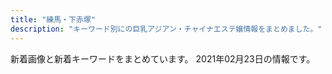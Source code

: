 ```yaml
---
title: "練馬・下赤塚"
description: "キーワード別にの巨乳アジアン・チャイナエステ嬢情報をまとめました。"
---
```


新着画像と新着キーワードをまとめています。
2021年02月23日の情報です。

<DmmAffiliateIns />
<KeywordTable
  shops={
    [
    {
        "keywords": {},
        "url": "https://kachofugetsu.ests.jp/",
        "station": "\u6210\u5897\u99c5",
        "img_links": [],
        "name": "\u82b1\u9ce5\u98a8\u6708"
    },
    {
        "keywords": {
            "D": 3,
            "84": 1,
            "G": 1,
            "87": 1,
            "93": 1,
            "88": 1,
            "86": 1,
            "80": 1,
            "83": 2,
            "F": 3,
            "95": 1,
            "91": 2,
            "C": 4
        },
        "station": "\u5927\u6cc9\u5b66\u5712\u99c5",
        "name": "\u30e9\u30b1\u30b7\u30b9\u5927\u6cc9\u5b66\u5712",
        "img_links": [
            "http://lachesis.este88.com/gals/tumugi3.jpg",
            "https://lachesis.este88.com/gals/aoi1.jpg",
            "http://momipara.jp/img/link/momi234.jpg",
            "https://lachesis.este88.com/images/bg_header3.jpg",
            "http://lachesis.este88.com/gals/mao2.jpg",
            "https://lachesis.este88.com/gals/miho1.jpg",
            "http://lachesis.este88.com/gals/narumi4.jpg",
            "http://lachesis.este88.com/gals/rinnka2.jpg",
            "http://lachesis.este88.com/gals/narumi2.jpg",
            "http://lachesis.este88.com/gals/miku3.jpg",
            "http://lachesis.este88.com/gals/miku1.jpg",
            "https://lachesis.este88.com/images/bg_header.jpg",
            "https://lachesis.este88.com/gals/sayaka1.jpg",
            "https://lachesis.este88.com/gals/miku1.jpg",
            "http://lachesis.este88.com/gals/tumugi1.jpg",
            "http://lachesis.este88.com/gals/sayaka1.jpg",
            "https://lachesis.este88.com/gals/mao1.jpg",
            "http://lachesis.este88.com/gals/rinnka3.jpg",
            "http://lachesis.este88.com/images/line.jpg",
            "http://lachesis.este88.com/gals/rinnka4.jpg",
            "http://lachesis.este88.com/gals/itika2.jpg",
            "http://lachesis.este88.com/gals/aoi1.jpg",
            "http://lachesis.este88.com/gals/itika3.jpg",
            "http://lachesis.este88.com/gals/miho3.jpg",
            "http://lachesis.este88.com/gals/narumi1.jpg",
            "http://lachesis.este88.com/gals/aoi2.jpg",
            "http://lachesis.este88.com/gals/mao1.jpg",
            "https://lachesis.este88.com/gals/maria1.jpg",
            "http://lachesis.este88.com/gals/sayaka2.jpg",
            "http://lachesis.este88.com/gals/rinnka1.jpg",
            "https://lachesis.este88.com/images/line.jpg",
            "http://lachesis.este88.com/gals/miho2.jpg",
            "https://lachesis.este88.com/gals/narumi1.jpg",
            "https://lachesis.este88.com/gals/itika1.jpg",
            "http://lachesis.este88.com/images/bg_header.jpg",
            "http://lachesis.este88.com/gals/miho1.jpg",
            "https://lachesis.este88.com/images/info5.jpg",
            "http://lachesis.este88.com/gals/narumi3.jpg",
            "http://lachesis.este88.com/gals/tumugi2.jpg",
            "http://lachesis.este88.com/gals/minami1.jpg",
            "http://lachesis.este88.com/gals/sayaka3.jpg",
            "https://lachesis.este88.com/gals/rinnka1.jpg",
            "http://lachesis.este88.com/gals/miku2.jpg",
            "https://lachesis.este88.com/gals/tumugi1.jpg",
            "http://lachesis.este88.com/gals/minami2.jpg",
            "http://lachesis.este88.com/gals/aoi3.jpg",
            "https://lachesis.este88.com/images/sysh3bar.png",
            "http://lachesis.este88.com/gals/itika1.jpg",
            "http://lachesis.este88.com/images/sysh3bar.png",
            "https://lachesis.este88.com/gals/minami1.jpg",
            "http://lachesis.este88.com/images/info5.jpg",
            "http://lachesis.este88.com/gals/maria1.jpg",
            "http://lachesis.este88.com/images/bg_header3.jpg"
        ],
        "url": "http://lachesis.este88.com/"
    },
    {
        "station": "\u4e2d\u6751\u6a4b\u99c5",
        "img_links": [
            "http://www.e-rakuraku.info/images/s2.png",
            "http://www.e-rakuraku.info/images/g1.jpg",
            "http://www.e-rakuraku.info/images/newt.png",
            "http://www.e-rakuraku.info/images/tite-gallery.png",
            "http://www.e-rakuraku.info/images/mobile.png",
            "http://www.e-rakuraku.info/images/newfacet.png",
            "http://www.e-rakuraku.info/images/g5.jpg",
            "http://www.e-rakuraku.info/images/sr.png",
            "http://www.e-rakuraku.info/images/nei_03.jpg",
            "http://www.e-rakuraku.info/images/top.jpg",
            "http://www.e-rakuraku.info/images/huiyuan.png",
            "http://www.e-rakuraku.info/images/g0.jpg",
            "http://www.e-rakuraku.info/images/s1.png",
            "http://www.e-rakuraku.info/images/g2.jpg",
            "http://www.e-rakuraku.info/images/tite-staff.png",
            "http://www.e-rakuraku.info/images/tel.png",
            "http://www.e-rakuraku.info/images/g3.jpg",
            "http://www.e-rakuraku.info/images/g4.jpg"
        ],
        "keywords": {
            "C": 13
        },
        "url": "http://www.e-rakuraku.info/",
        "name": "\u697d\u697d"
    },
    {
        "img_links": [
            "http://www.seoul.esjp.info/files/007.jpg",
            "http://www.seoul.esjp.info/img/head.png",
            "http://www.seoul.esjp.info/img/nav-004.png",
            "http://www.seoul.esjp.info/img/recuit.png",
            "http://www.seoul.esjp.info/img/main-top03.png",
            "http://www.seoul.esjp.info/img/nav-003.png",
            "http://www.seoul.esjp.info/files/004.jpg",
            "http://www.seoul.esjp.info/files/010.jpg",
            "http://www.seoul.esjp.info/img/change-002.png",
            "http://www.seoul.esjp.info/img/change-003.png",
            "http://www.seoul.esjp.info/img/nav-002.png",
            "http://www.seoul.esjp.info/img/change-004.png",
            "http://www.seoul.esjp.info/files/005.jpg",
            "http://www.seoul.esjp.info/img/change-001.png",
            "http://www.seoul.esjp.info/img/change-005.png",
            "http://www.seoul.esjp.info/files/012.jpg",
            "http://www.seoul.esjp.info/files/003.jpg",
            "http://www.seoul.esjp.info/files/015.jpg",
            "http://www.seoul.esjp.info/files/006.jpg",
            "http://www.seoul.esjp.info/img/main-top01.png",
            "http://www.seoul.esjp.info/img/foot.png",
            "http://www.seoul.esjp.info/img/nav-006.png",
            "http://www.seoul.esjp.info/img/nav-005.png",
            "http://www.seoul.esjp.info/files/011.jpg",
            "http://www.seoul.esjp.info/files/013.jpg",
            "http://www.seoul.esjp.info/img/change-006.png",
            "http://www.seoul.esjp.info/files/008.jpg",
            "http://www.seoul.esjp.info/img/nav-001.png",
            "http://www.seoul.esjp.info/files/001.jpg"
        ],
        "keywords": {
            "87": 1,
            "D": 4,
            "86": 3
        },
        "name": "\u7652\u3057\u306e\u90e8\u5c4b",
        "station": "\u7df4\u99ac\u99c5\u897f\u53e3",
        "url": "http://www.seoul.esjp.info/"
    },
    {
        "url": "http://himawari.est-u.com/",
        "name": "\u3072\u307e\u308f\u308a",
        "keywords": {
            "C": 7
        },
        "img_links": [
            "http://himawari.est-u.com/images/down.jpg",
            "http://himawari.est-u.com/staff/umi.jpg",
            "http://himawari.est-u.com/staff/izumi.jpg",
            "http://himawari.est-u.com/staff/nami.jpg",
            "http://himawari.est-u.com/staff/yuki.jpg",
            "http://himawari.est-u.com/images/a1.jpg",
            "http://himawari.est-u.com/staff/miyuki.jpg",
            "http://himawari.est-u.com/images/a2.jpg",
            "http://himawari.est-u.com/staff/eri.jpg",
            "http://himawari.est-u.com/staff/asuka.jpg",
            "http://himawari.est-u.com/images/index_04.jpg",
            "http://himawari.est-u.com/images/index_02.jpg",
            "http://himawari.est-u.com/images/index2_08.jpg",
            "http://himawari.est-u.com/staff/sakura.jpg",
            "http://himawari.est-u.com/images/index_08.jpg",
            "http://himawari.est-u.com/images/index_10.jpg",
            "http://himawari.est-u.com/images/therpist.jpg"
        ],
        "station": "\u7df4\u99ac\u99c5\u5357\u53e3"
    },
    {
        "name": "\u5348\u5f8c\u306e\u591c",
        "url": "http://mannmaru.xyz/",
        "keywords": {
            "86": 18,
            "C": 26,
            "G": 1,
            "D": 18,
            "94": 1,
            "E": 1,
            "88": 1
        },
        "station": "\u6210\u5897\u99c5\u5317\u53e3",
        "img_links": [
            "http://mannmaru.xyz/uploads/201020/1-2010200T649248.jpg",
            "http://mannmaru.xyz/uploads/210222/1-21022209531W45.jpg",
            "http://mannmaru.xyz/style/images/top.png",
            "http://mannmaru.xyz/uploads/210201/1-21020110453K96.jpg",
            "http://mannmaru.xyz/uploads/201214/1-201214140544N0.jpg",
            "http://mannmaru.xyz/uploads/210222/1-210222095259219.jpg",
            "http://mannmaru.xyz/style/images/bj3.png",
            "http://mannmaru.xyz/uploads/201112/1-2011120U32Q21.jpg",
            "http://mannmaru.xyz/uploads/200930/1-20093009233O42.jpg",
            "http://mannmaru.xyz/style/images/room3.jpg",
            "http://mannmaru.xyz/uploads/201106/1-201106163411121.jpg",
            "http://mannmaru.xyz/style/images/room2.jpg",
            "http://mannmaru.xyz/uploads/201214/1-201214140532633.jpg",
            "http://mannmaru.xyz/uploads/201020/1-2010200TF4347.jpg",
            "http://mannmaru.xyz/uploads/201112/1-2011120U259211.jpg",
            "http://mannmaru.xyz/uploads/210222/1-2102220954134V.jpg",
            "http://mannmaru.xyz/uploads/210105/1-210105124QM16.jpg",
            "http://mannmaru.xyz/uploads/201028/1-20102Q24R2Y7.jpg",
            "http://mannmaru.xyz/uploads/210222/1-210222095423251.jpg",
            "http://mannmaru.xyz/uploads/210115/1-2101151H414522.jpg",
            "http://mannmaru.xyz/uploads/201006/1-201006104306102.jpg",
            "http://mannmaru.xyz/uploads/210105/1-210105124T2148.jpg",
            "http://mannmaru.xyz/style/images/girl-z2.jpg",
            "http://mannmaru.xyz/uploads/210118/1-21011P91210456.jpg",
            "http://mannmaru.xyz/uploads/210201/1-210201104603c3.jpg",
            "http://mannmaru.xyz/uploads/210118/1-21011P913545J.jpg",
            "http://mannmaru.xyz/uploads/210222/1-210222095309317.jpg",
            "http://mannmaru.xyz/uploads/201026/1-201026095440P8.jpg",
            "http://mannmaru.xyz/uploads/200930/1-200930092346129.jpg",
            "http://mannmaru.xyz/uploads/200930/1-200930092325118.jpg",
            "http://mannmaru.xyz/uploads/210201/1-21020110402L62.jpg",
            "http://mannmaru.xyz/uploads/200912/1-200912152551K9.jpg",
            "http://mannmaru.xyz/style/images/mobile.jpg",
            "http://mannmaru.xyz/uploads/201112/1-2011120U33N31.jpg",
            "http://mannmaru.xyz/style/images/end.jpg",
            "http://mannmaru.xyz/uploads/201028/1-20102Q24PXb.jpg",
            "http://mannmaru.xyz/uploads/210201/1-2102011039521I.jpg",
            "http://mannmaru.xyz/uploads/210201/1-210201104555H2.jpg",
            "http://mannmaru.xyz/uploads/201010/1-2010101A4532c.jpg",
            "http://mannmaru.xyz/uploads/201214/1-2012141405532C.jpg",
            "http://mannmaru.xyz/plus/images/room5.jpg",
            "http://mannmaru.xyz/style/images/staff_line.png",
            "http://mannmaru.xyz/uploads/201130/1-20113009354V96.jpg",
            "http://mannmaru.xyz/uploads/201106/1-201106163420503.jpg",
            "http://mannmaru.xyz/uploads/210105/1-210105124S0643.jpg",
            "http://mannmaru.xyz/uploads/210201/1-210201103ZbG.jpg",
            "http://mannmaru.xyz/style/images/room4.jpg",
            "http://mannmaru.xyz/uploads/201028/1-20102Q24S0942.jpg",
            "http://mannmaru.xyz/style/images/girl-z1.jpg",
            "http://mannmaru.xyz/uploads/201130/1-20113009352G24.jpg",
            "http://mannmaru.xyz/uploads/201226/1-20122616061Aa.jpg",
            "http://mannmaru.xyz/uploads/201212/1-201212152243942.jpg",
            "http://mannmaru.xyz/uploads/201106/1-2011061633492c.jpg",
            "http://mannmaru.xyz/uploads/210118/1-21011P9140L03.jpg",
            "http://mannmaru.xyz/uploads/201006/1-201006104331a4.jpg",
            "http://mannmaru.xyz/style/images/dt.jpg",
            "http://mannmaru.xyz/uploads/201020/1-2010200TG3423.jpg",
            "http://mannmaru.xyz/style/images/room1.jpg",
            "http://mannmaru.xyz/uploads/201130/1-20113009355I62.jpg",
            "http://mannmaru.xyz/uploads/210222/1-21022209535E28.jpg",
            "http://mannmaru.xyz/uploads/201006/1-201006104323245.jpg"
        ]
    },
    {
        "img_links": [
            "http://siesta.ests.jp/images/top.png",
            "http://siesta.ests.jp/images/mobile1.jpg",
            "http://siesta.ests.jp/images/pick.jpg",
            "http://siesta.ests.jp/images/news.jpg",
            "http://siesta.ests.jp/images/info.jpg",
            "http://siesta.ests.jp/photos/sites/39/2021/01/2021011116333493.jpg",
            "http://siesta.ests.jp/images/mobile.jpg",
            "http://siesta.ests.jp/images/acc1.jpg",
            "http://siesta.ests.jp/images/acc4.jpg",
            "http://siesta.ests.jp/photos/sites/39/2021/01/2021011116333298.jpg",
            "http://siesta.ests.jp/images/s-staff.jpg",
            "http://siesta.ests.jp/images/acc2.jpg",
            "http://siesta.ests.jp/images/acc3.jpg",
            "http://siesta.ests.jp/photos/sites/39/2021/01/2021011116333321.jpg",
            "http://siesta.ests.jp/images/s-recriut.jpg"
        ],
        "station": "\u5927\u6cc9\u5b66\u5712\u99c5\u5317\u53e3",
        "keywords": {
            "D": 12,
            "88": 4,
            "85": 8
        },
        "name": "\u30b7\u30a8\u30b9\u30bf",
        "url": "http://siesta.ests.jp/"
    },
    {
        "name": "\u8776",
        "img_links": [
            "http://www.relaxes.info/up/uploads/2017071800271212.jpg",
            "http://www.relaxes.info/images/t1.png",
            "http://www.relaxes.info/images/ttl_qj.png",
            "http://www.relaxes.info/images/rec.png",
            "http://www.relaxes.info/images/info.jpg",
            "http://www.relaxes.info/images/price.jpg",
            "http://www.relaxes.info/images/ttl_price.png",
            "http://www.relaxes.info/images/header_bg.png",
            "http://www.relaxes.info/up/uploads/20180315212810me.jpg",
            "http://www.relaxes.info/up/uploads/20201028211704mm.jpg",
            "http://www.relaxes.info/images/ttl_staff.png",
            "http://www.relaxes.info/images/s1.png",
            "http://www.relaxes.info/images/t2.png"
        ],
        "keywords": {},
        "station": "\u4e0a\u677f\u6a4b\u99c5\u5317\u53e3",
        "url": "http://www.relaxes.info/"
    },
    {
        "station": "\u5927\u5c71\u99c5\u5357\u53e3",
        "img_links": [
            "http://c-ikoi.work/images/2.jpg",
            "http://c-ikoi.work/images/staff_t.jpg",
            "http://c-ikoi.work/images/line.png",
            "http://c-ikoi.work/images/4.jpg",
            "http://c-ikoi.work/images/int3.png",
            "http://c-ikoi.work/images/sys2.jpg",
            "http://c-ikoi.work/images/mobile.jpg",
            "http://c-ikoi.work/images/sys1.jpg",
            "http://c-ikoi.work/images/1.jpg",
            "http://c-ikoi.work/images/interior_t.jpg",
            "http://c-ikoi.work/images/3.jpg",
            "http://c-ikoi.work/images/rec1.png",
            "http://c-ikoi.work/img/riri1.jpg",
            "http://c-ikoi.work/images/sys3.png",
            "http://c-ikoi.work/images/news.jpg",
            "http://c-ikoi.work/images/rec2.png",
            "http://c-ikoi.work/images/tel.jpg",
            "http://c-ikoi.work/img/misaki1.jpg",
            "http://c-ikoi.work/img/momo1.jpg",
            "http://c-ikoi.work/images/int1.png",
            "http://c-ikoi.work/images/concept.jpg",
            "http://c-ikoi.work/images/head.jpg",
            "http://c-ikoi.work/img/yuna1.jpg",
            "http://c-ikoi.work/images/int2.png"
        ],
        "name": "\u61a9",
        "keywords": {},
        "url": "http://c-ikoi.work/"
    },
    {
        "url": "http://nymphe-est.biz/",
        "keywords": {
            "D": 2,
            "E": 1
        },
        "station": "\u6771\u6b66\u7df4\u99ac\u99c5\u5317\u53e3",
        "img_links": [
            "http://nymphe-est.biz/images/m3.png",
            "http://nymphe-est.biz/images/cg02.jpg",
            "http://nymphe-est.biz/images/tit5.jpg",
            "http://nymphe-est.biz/images/tit2.jpg",
            "http://nymphe-est.biz/images/cg01.jpg",
            "http://nymphe-est.biz/images/fla.jpg",
            "http://nymphe-est.biz/images/m5.png",
            "http://nymphe-est.biz/images/spt.png",
            "http://nymphe-est.biz/images/tit4.jpg",
            "http://nymphe-est.biz/images/tit6.jpg",
            "http://nymphe-est.biz/images/top.png",
            "http://nymphe-est.biz/images/stat.jpg",
            "http://nymphe-est.biz/images/m6.png",
            "http://nymphe-est.biz/images/bur.jpg",
            "http://nymphe-est.biz/images/cg03.jpg",
            "http://nymphe-est.biz/images/tm.jpg",
            "http://nymphe-est.biz/images/no.png",
            "http://nymphe-est.biz/images/tit3.jpg",
            "http://nymphe-est.biz/images/stal.jpg",
            "http://nymphe-est.biz/images/m1.png",
            "http://nymphe-est.biz/images/m4.png",
            "http://nymphe-est.biz/images/m2.png",
            "http://nymphe-est.biz/images/accl.jpg",
            "http://nymphe-est.biz/images/bul.jpg"
        ],
        "name": "\u59eb\u306e\u3086\u3073\u3055\u304d"
    },
    {
        "name": "\u697d\u3005",
        "station": "\u65b0\u685c\u53f0\u99c5",
        "img_links": [
            "https://static.wixstatic.com/media/56292f_3dc196c69ac04338b46a28f7dc0f4df2.jpg",
            "https://static.wixstatic.com/media/73ea4e_73ca4971bac34776a53c8b09526abe0d~mv2.jpg",
            "https://static.wixstatic.com/media/73ea4e_4f276738c0354f93b87840e2d55be62b~mv2.png",
            "https://static.wixstatic.com/media/56292f_4d626237c2cd4806b0251dae4554758e.jpg"
        ],
        "keywords": {},
        "url": "https://1270791003.wixsite.com/mysite/"
    },
    {
        "name": "\u5927\u5983",
        "station": "\u7df4\u99ac\u99c5\u897f\u53e3",
        "url": "http://sh-dafei.work/",
        "keywords": {},
        "img_links": [
            "http://sh-dafei.work/uploads/171031/1-1G0311G344914.jpg",
            "http://sh-dafei.work/uploads/190924/1-1Z924151334121.jpg",
            "http://sh-dafei.work/uploads/181206/1-1Q206125154224.jpg",
            "http://sh-dafei.work/uploads/171031/1-1G0311G556445.jpg",
            "http://sh-dafei.work/uploads/171031/1-1G0311G4095M.jpg",
            "http://sh-dafei.work/uploads/171031/1-1G0311G505933.jpg",
            "http://sh-dafei.work/uploads/201113/1-20111314213cQ.jpg",
            "http://sh-dafei.work/uploads/allimg/180612/1-1P612160305350.jpg",
            "http://sh-dafei.work/uploads/190301/1-1Z30116320A41.jpg",
            "http://sh-dafei.work/uploads/191115/1-191115132040J2.jpg",
            "http://sh-dafei.work/templets/default/pc/picture/s_news.png",
            "http://sh-dafei.work/uploads/181206/1-1Q2061249563O.jpg",
            "http://sh-dafei.work/uploads/180612/1-1P612160029349.jpg",
            "http://sh-dafei.work/uploads/180612/1-1P6121601061c.jpg",
            "http://sh-dafei.work/templets/default/pc/picture/staffs.png",
            "http://sh-dafei.work/templets/default/pc/picture/s_staff.png",
            "http://sh-dafei.work/uploads/201002/1-201002144Z11V.jpg",
            "http://sh-dafei.work/uploads/181206/1-1Q2061253211D.jpg",
            "http://sh-dafei.work/templets/default/pc/picture/end1.jpg",
            "http://sh-dafei.work/templets/default/pc/picture/s_pick.png",
            "http://sh-dafei.work/uploads/210219/1-210219105500300.jpg",
            "http://sh-dafei.work/uploads/200612/1-200612154534W8.jpg",
            "http://sh-dafei.work/uploads/181207/1-1Q20G40K63R.jpg",
            "http://sh-dafei.work/templets/default/pc/picture/face.png",
            "http://sh-dafei.work/uploads/190329/1-1Z329151011c7.jpg",
            "http://sh-dafei.work/uploads/190130/1-1Z130162635508.jpg",
            "http://sh-dafei.work/uploads/181214/1-1Q214154222511.jpg",
            "http://sh-dafei.work/uploads/181207/1-1Q20G35320X0.png",
            "http://sh-dafei.work/uploads/190809/1-1ZP9125I01S.jpg",
            "http://sh-dafei.work/uploads/200117/1-20011G614144B.jpg",
            "http://sh-dafei.work/uploads/181206/1-1Q2061250494E.jpg",
            "http://sh-dafei.work/uploads/171031/1-1G0311G531445.jpg",
            "http://sh-dafei.work/uploads/180227/1-1P22G40S5448.jpg"
        ]
    },
    {
        "name": "\u30d0\u30d3",
        "station": "\u7df4\u99ac\u99c5A1\u51fa\u53e3",
        "keywords": {
            "\u4e73": 9
        },
        "url": "http://giuytor.xyz/",
        "img_links": [
            "http://giuytor.xyz/uploads/201027/1-20102G24525a5.jpg",
            "http://giuytor.xyz/uploads/201026/1-2010261A21I03.jpg",
            "http://giuytor.xyz/webstyle/line5.png",
            "http://giuytor.xyz/uploads/201027/1-20102G24422144.jpg",
            "http://giuytor.xyz/webstyle/sign(1).png",
            "http://giuytor.xyz/uploads/201030/1-201030101635910.jpg",
            "http://giuytor.xyz/webstyle/call.jpg",
            "http://giuytor.xyz/webstyle/call(1).jpg",
            "http://giuytor.xyz/uploads/201027/1-20102G2423W16.jpg",
            "http://giuytor.xyz/uploads/201027/1-20102G24336356.jpg",
            "http://giuytor.xyz/webstyle/line6.png",
            "http://giuytor.xyz/webstyle/line1.png",
            "http://giuytor.xyz/uploads/201027/1-20102G24601461.jpg",
            "http://giuytor.xyz/uploads/201027/1-20102G24150649.jpg",
            "http://giuytor.xyz/webstyle/mobile_02.png",
            "http://giuytor.xyz/webstyle/line3.png",
            "http://giuytor.xyz/uploads/201026/1-201026164952248.jpg",
            "http://giuytor.xyz/uploads/201112/1-20111210002S57.jpg",
            "http://giuytor.xyz/webstyle/sign.png",
            "http://giuytor.xyz/uploads/201026/1-2010261A409633.jpg",
            "http://giuytor.xyz/uploads/201210/1-201210163253163.jpg",
            "http://giuytor.xyz/webstyle/sign(2).png",
            "http://giuytor.xyz/uploads/201210/1-2012101602095L.jpg",
            "http://giuytor.xyz/webstyle/mobile_01.png",
            "http://giuytor.xyz/webstyle/line4.png",
            "http://giuytor.xyz/webstyle/notice.png",
            "http://giuytor.xyz/webstyle/line2.png"
        ]
    },
    {
        "keywords": {},
        "url": "http://es-nerima.biz/",
        "name": "\u3046\u3089\u3089",
        "station": "\u7df4\u99ac\u99c5\u5317\u53e3",
        "img_links": [
            "http://es-nerima.biz/wp-content/uploads/2016/10/camp-bnr.jpg",
            "http://es-nerima.biz/wp-content/themes/template-salon2/images/news-ttl.png",
            "http://es-nerima.biz/wp-content/uploads/2016/10/g6.jpg",
            "http://es-nerima.biz/wp-content/themes/template-salon2/images/gallery1.jpg",
            "http://es-nerima.biz/wp-content/uploads/2016/10/g6-250x330.jpg",
            "http://es-nerima.biz/wp-content/themes/template-salon2/images/tel.png",
            "http://es-nerima.biz/wp-content/uploads/2016/10/mika.jpg",
            "http://cdn.dino-es.com/images/logo/88x31DinoEs.png",
            "http://es-nerima.biz/wp-content/themes/template-salon2/images/pickup-ttl.png",
            "http://es-nerima.biz/wp-content/themes/template-salon2/images/gallery2.jpg",
            "http://es-nerima.biz/wp-content/themes/template-salon2/images/gallery3.jpg",
            "http://es-nerima.biz/wp-content/uploads/2016/10/girl-1.jpg",
            "http://es-nerima.biz/wp-content/uploads/2016/10/g5.jpg",
            "http://es-nerima.biz/wp-content/uploads/2016/10/g3.jpg",
            "http://es-nerima.biz/wp-content/uploads/2016/10/g4-250x330.jpg",
            "http://es-nerima.biz/wp-content/themes/template-salon2/images/slider1.jpg",
            "http://es-nerima.biz/wp-content/themes/template-salon2/images/newface-ttl.png",
            "http://es-nerima.biz/wp-content/uploads/2016/10/gallery8.jpg",
            "http://es-nerima.biz/wp-content/themes/template-salon2/images/magazine.jpg",
            "http://es-nerima.biz/wp-content/uploads/2016/10/gallery7.jpg",
            "http://es-nerima.biz/wp-content/themes/template-salon2/images/camp-bnr.jpg",
            "http://es-nerima.biz/wp-content/uploads/2016/10/gallery1.jpg",
            "http://es-nerima.biz/wp-content/uploads/2016/10/g1.jpg",
            "http://es-nerima.biz/wp-content/uploads/2016/10/gallery6.jpg",
            "http://es-nerima.biz/wp-content/uploads/2016/10/gallery8-600x600.jpg",
            "http://es-nerima.biz/wp-content/uploads/2016/10/gallery2.jpg",
            "http://es-nerima.biz/wp-content/uploads/2016/10/eri-250x330.jpg",
            "http://es-nerima.biz/wp-content/uploads/2016/10/girl-1-250x330.jpg",
            "http://es-nerima.biz/wp-content/themes/template-salon2/images/massage-de_88_31.jpg",
            "http://es-nerima.biz/wp-content/themes/template-salon2/images/pickup-frame.png",
            "http://es-nerima.biz/wp-content/uploads/2016/10/eri.jpg",
            "http://es-nerima.biz/wp-content/themes/template-salon2/images/gallery-ttl.png",
            "http://es-nerima.biz/wp-content/uploads/2016/10/gallery3.jpg",
            "http://es-nerima.biz/wp-content/uploads/2016/10/g3-250x330.jpg",
            "http://es-nerima.biz/wp-content/uploads/2016/10/mika-250x330.jpg",
            "http://es-nerima.biz/wp-content/themes/template-salon2/images/gallery4.jpg",
            "http://es-nerima.biz/wp-content/uploads/2016/10/gallery5.jpg",
            "http://es-nerima.biz/wp-content/uploads/2016/10/g1-250x330.jpg",
            "http://es-nerima.biz/wp-content/uploads/2016/10/g5-250x330.jpg"
        ]
    },
    {
        "img_links": [
            "http://koukoku.xyz/garden/css/top04.jpg",
            "http://koukoku.xyz/garden/css/staff0002.jpg",
            "http://koukoku.xyz/garden/css/staff001.jpg",
            "http://koukoku.xyz/garden/css/staff/staff003.jpg",
            "http://koukoku.xyz/garden/css/staff/staff004.jpg",
            "http://koukoku.xyz/garden/css/staff/staff05.jpg",
            "http://koukoku.xyz/garden/css/right.jpg",
            "http://koukoku.xyz/garden/css/staff/staff06.jpg",
            "http://koukoku.xyz/garden/css/staff06.jpg",
            "http://koukoku.xyz/garden/css/nav/nav05.png",
            "http://koukoku.xyz/garden/css/nav/nav04.png",
            "http://koukoku.xyz/garden/css/tel.png",
            "http://koukoku.xyz/garden/css/staff/staff002.jpg",
            "http://koukoku.xyz/garden/css/staff/staff001.jpg",
            "http://koukoku.xyz/garden/css/nav/nav03.png",
            "http://koukoku.xyz/garden/css/staff/staff05-b.jpg",
            "http://koukoku.xyz/garden/css/nav/nav06.png",
            "http://koukoku.xyz/garden/css/left.jpg",
            "http://koukoku.xyz/garden/css/staff05.jpg",
            "http://koukoku.xyz/garden/css/top01.jpg",
            "http://koukoku.xyz/garden/css/nav/nav02.png",
            "http://koukoku.xyz/garden/css/nav/nav01.png"
        ],
        "keywords": {
            "89": 2,
            "C": 1,
            "87": 1,
            "92": 2,
            "F": 1,
            "E": 1,
            "85": 1,
            "D": 3
        },
        "url": "http://koukoku.xyz/garden/",
        "station": "\u7df4\u99ac\u99c5",
        "name": "\u591c\u306e\u30ac\u30fc\u30c7\u30f3"
    },
    {
        "img_links": [
            "http://www.es-kou.link/images/s1.png",
            "http://www.es-kou.link/images/sys2.jpg",
            "http://www.es-kou.link/images/int1.png",
            "http://www.es-kou.link/images/sys3.png",
            "http://www.es-kou.link/images/3.jpg",
            "http://www.es-kou.link/img/mimi1.jpg",
            "http://www.es-kou.link/images/sys1.jpg",
            "http://www.es-kou.link/img/satomi1.jpg",
            "http://www.es-kou.link/images/news.jpg",
            "http://www.es-kou.link/images/mobile.jpg",
            "http://www.es-kou.link/images/int2.png",
            "http://www.es-kou.link/images/info.png",
            "http://www.es-kou.link/images/b1.jpg",
            "http://www.es-kou.link/images/2.jpg",
            "http://www.es-kou.link/images/b2.jpg",
            "http://www.es-kou.link/images/staff_t.jpg",
            "http://www.es-kou.link/images/interior_t.jpg",
            "http://www.es-kou.link/images/head.jpg",
            "http://www.es-kou.link/images/1.jpg",
            "http://www.es-kou.link/img/nana1.jpg"
        ],
        "name": "\u7d05\u6708",
        "station": "\u4e0b\u8d64\u585a\u99c5\u5317\u53e3",
        "keywords": {},
        "url": "http://www.es-kou.link/"
    },
    {
        "station": "\u4e0b\u8d64\u585a\u99c5\u5317\u53e3",
        "url": "http://c-sakura.work/",
        "keywords": {},
        "img_links": [
            "http://c-sakura.work/images/interior_t.jpg",
            "http://c-sakura.work/images/1.jpg",
            "http://c-sakura.work/images/staff_t.jpg",
            "http://c-sakura.work/images/sisu.png",
            "http://c-sakura.work/images/3.jpg",
            "http://c-sakura.work/images/news.png",
            "http://c-sakura.work/img/yuyu1.jpg",
            "http://c-sakura.work/images/mobile.jpg",
            "http://c-sakura.work/images/tel.jpg",
            "http://c-sakura.work/images/head.jpg",
            "http://c-sakura.work/images/info.png",
            "http://c-sakura.work/images/int2.png",
            "http://c-sakura.work/img/yuri1.jpg",
            "http://c-sakura.work/images/int1.png",
            "http://c-sakura.work/img/ami1.jpg",
            "http://c-sakura.work/images/sys1.png",
            "http://c-sakura.work/images/2.jpg"
        ],
        "name": "\u9577\u4e45*\u3061\u3087\u3046\u304d\u3085\u3046"
    },
    {
        "name": "\u7dd1",
        "station": "\u8981\u753a\u99c55\u756a\u51fa\u53e3",
        "url": "http://midori-massage.work/",
        "img_links": [
            "http://midori-massage.work/img/ss19.jpg",
            "http://midori-massage.work/img/ss35.jpg",
            "http://midori-massage.work/img/s52.png",
            "http://midori-massage.work/img/ss57.jpg",
            "http://midori-massage.work/img/ss6.jpg",
            "http://midori-massage.work/img/ss28.jpg",
            "http://midori-massage.work/img/mo.png",
            "http://midori-massage.work/img/fla-1.jpg",
            "http://midori-massage.work/img/ss29.jpg",
            "http://midori-massage.work/img/ss48.jpg",
            "http://midori-massage.work/img/ss10.jpg",
            "http://midori-massage.work/img/st56.jpg",
            "http://midori-massage.work/img/s57.png",
            "http://midori-massage.work/img/st55.jpg",
            "http://midori-massage.work/img/ss17.jpg",
            "http://midori-massage.work/img/ss53.jpg",
            "http://midori-massage.work/img/st53.jpg",
            "http://midori-massage.work/img/ss54.jpg",
            "http://midori-massage.work/img/ss37.jpg",
            "http://midori-massage.work/img/ss21.jpg",
            "http://midori-massage.work/img/a2.jpg",
            "http://midori-massage.work/img/s50.png",
            "http://midori-massage.work/img/ss22.jpg",
            "http://midori-massage.work/img/ss30.jpg",
            "http://midori-massage.work/img/ss44.jpg",
            "http://midori-massage.work/img/ss49.jpg",
            "http://midori-massage.work/img/ss47.jpg",
            "http://midori-massage.work/img/s47.png",
            "http://midori-massage.work/img/st47.jpg",
            "http://midori-massage.work/img/s53.png",
            "http://midori-massage.work/img/ss38.jpg",
            "http://midori-massage.work/img/st50.jpg",
            "http://midori-massage.work/img/s49.png",
            "http://midori-massage.work/img/ss26.jpg",
            "http://midori-massage.work/img/a1.jpg",
            "http://midori-massage.work/img/ss45.jpg",
            "http://midori-massage.work/img/s56.png",
            "http://midori-massage.work/img/st056.jpg",
            "http://midori-massage.work/img/ss43.jpg",
            "http://midori-massage.work/img/st57.jpg",
            "http://midori-massage.work/img/ss24.jpg",
            "http://midori-massage.work/img/st52.jpg",
            "http://midori-massage.work/img/ss13.jpg",
            "http://midori-massage.work/img/botton.jpg",
            "http://midori-massage.work/img/ss16.jpg",
            "http://midori-massage.work/img/ss5.jpg",
            "http://midori-massage.work/img/ss51.jpg",
            "http://midori-massage.work/img/ss56.jpg",
            "http://midori-massage.work/img/fla-2.jpg",
            "http://midori-massage.work/img/ss33.jpg",
            "http://midori-massage.work/img/ss15.jpg",
            "http://midori-massage.work/img/s54.png",
            "http://midori-massage.work/img/ss36.jpg",
            "http://midori-massage.work/img/ss4.jpg",
            "http://midori-massage.work/img/ss46.jpg",
            "http://midori-massage.work/img/ss7.jpg",
            "http://midori-massage.work/img/ss14.jpg",
            "http://midori-massage.work/img/st54.jpg",
            "http://midori-massage.work/img/ss12.jpg",
            "http://midori-massage.work/img/ss3.jpg",
            "http://midori-massage.work/img/ss20.jpg",
            "http://midori-massage.work/img/ss8.jpg",
            "http://midori-massage.work/img/ss39.jpg",
            "http://midori-massage.work/img/ss42.jpg",
            "http://midori-massage.work/img/ss9.jpg",
            "http://midori-massage.work/img/ss52.jpg",
            "http://midori-massage.work/img/ss32.jpg",
            "http://midori-massage.work/img/a3.jpg",
            "http://midori-massage.work/img/s55.png",
            "http://midori-massage.work/img/ss34.jpg",
            "http://midori-massage.work/img/ss25.jpg",
            "http://midori-massage.work/img/ss1.jpg",
            "http://midori-massage.work/img/ss18.jpg",
            "http://midori-massage.work/img/ss40.jpg",
            "http://midori-massage.work/img/ss50.jpg",
            "http://midori-massage.work/img/ss31.jpg",
            "http://midori-massage.work/img/st49.jpg",
            "http://midori-massage.work/img/ss23.jpg",
            "http://midori-massage.work/img/ss41.jpg",
            "http://midori-massage.work/img/ss55.jpg",
            "http://midori-massage.work/img/ss2.jpg"
        ],
        "keywords": {
            "C": 16,
            "D": 2,
            "E": 5,
            "88": 3,
            "89": 1,
            "87": 5,
            "F": 2
        }
    },
    {
        "station": "\u3068\u304d\u308f\u53f0\u99c5\u5357\u53e3",
        "keywords": {},
        "img_links": [
            "http://www.hi-msg.com/dansin/images/p-6.jpg",
            "http://www.hi-msg.com/dansin/images/p-1.jpg",
            "http://www.hi-msg.com/dansin/images/p-7.jpg",
            "http://www.hi-msg.com/dansin/images/p-2.jpg",
            "http://www.hi-msg.com/dansin/images/p-6-1.jpg",
            "http://www.hi-msg.com/dansin/images/p-1-1.jpg",
            "http://www.hi-msg.com/dansin/images/s_info.jpg",
            "http://www.hi-msg.com/dansin/images/s_face.jpg",
            "http://www.hi-msg.com/dansin/images/s_pick.jpg",
            "http://www.hi-msg.com/dansin/images/mobile.jpg",
            "http://www.hi-msg.com/dansin/images/end1.jpg",
            "http://www.hi-msg.com/dansin/images/p-5.jpg",
            "http://www.hi-msg.com/dansin/images/p-4-1.jpg",
            "http://www.hi-msg.com/dansin/images/p-5-1.jpg",
            "http://www.hi-msg.com/dansin/images/1.jpg",
            "http://www.hi-msg.com/dansin/images/s_news.jpg",
            "http://www.hi-msg.com/dansin/images/nav.jpg",
            "http://www.hi-msg.com/dansin/images/p-8.jpg",
            "http://www.hi-msg.com/dansin/images/p-4.jpg",
            "http://www.hi-msg.com/dansin/images/p-2-1.jpg",
            "http://www.hi-msg.com/dansin/images/top.jpg",
            "http://www.hi-msg.com/dansin/images/top1.jpg"
        ],
        "url": "http://www.hi-msg.com/dansin/",
        "name": "\u6696\u5fc3"
    },
    {
        "keywords": {},
        "url": "http://anzu.abnavi.info/",
        "station": "\u6210\u5897\u99c5",
        "img_links": [],
        "name": "\u59eb"
    },
    {
        "img_links": [],
        "url": "http://aroma-p.info/",
        "keywords": {},
        "name": "AROMA PLAZA \u30a2\u30ed\u30de\u30d7\u30e9\u30b6",
        "station": "\u77f3\u795e\u4e95\u516c\u5712\u99c5\u5357\u53e3"
    },
    {
        "img_links": [
            "http://www.hanaest.net/images/s2.jpg",
            "http://www.hanaest.net/images/r2.jpg",
            "http://www.hanaest.net/up/uploads/20171005214644212.jpg",
            "http://www.hanaest.net/images/qj.png",
            "http://www.hanaest.net/images/ttl_price.png",
            "http://www.hanaest.net/images/header_bg.png",
            "http://www.hanaest.net/up/uploads/20161009222712tomo.jpg",
            "http://www.hanaest.net/images/r1.jpg",
            "http://www.hanaest.net/up/uploads/20161128220158nao.jpg",
            "http://www.hanaest.net/up/uploads/20170621202142mimi.jpg",
            "http://www.hanaest.net/images/ttl_staff.png",
            "http://www.hanaest.net/images/ttl_qj.png",
            "http://www.hanaest.net/up/uploads/20171017081729nana.jpg",
            "http://www.hanaest.net/images/news.png"
        ],
        "station": "\u4e0b\u8d64\u585a\u99c5\u5317\u53e3",
        "url": "http://www.hanaest.net/",
        "name": "\u83ef\uff5e\u306f\u306a\uff5e",
        "keywords": {}
    },
    {
        "img_links": [
            "http://www.es-yas.click/images/2.jpg",
            "http://www.es-yas.click/images/3.jpg",
            "http://www.es-yas.click/images/newface.png",
            "http://www.es-yas.click/img/aya1.jpg",
            "http://www.es-yas.click/img/risa1.jpg",
            "http://www.es-yas.click/images/mobile.jpg",
            "http://www.es-yas.click/images/interior_t.jpg",
            "http://www.es-yas.click/images/tel.jpg",
            "http://www.es-yas.click/images/sys2.png",
            "http://www.es-yas.click/images/1.jpg",
            "http://www.es-yas.click/images/ac1.png",
            "http://www.es-yas.click/images/int2.png",
            "http://www.es-yas.click/images/s1.png",
            "http://www.es-yas.click/images/staff_t.jpg",
            "http://www.es-yas.click/images/sirase.jpg",
            "http://www.es-yas.click/img/sayuri1.jpg",
            "http://www.es-yas.click/images/sys1.png",
            "http://www.es-yas.click/images/head.jpg",
            "http://www.es-yas.click/images/news.jpg",
            "http://www.es-yas.click/images/info.png",
            "http://www.es-yas.click/images/int1.png"
        ],
        "keywords": {},
        "url": "http://www.es-yas.click/",
        "station": "\u4e2d\u6751\u6a4b\u99c5\u5357\u53e3",
        "name": "\u30b9\u30a6\u30a3\u30fc\u30c8"
    },
    {
        "keywords": {
            "C": 7
        },
        "url": "http://moonlove.est-u.com/",
        "name": "\u6708\u306e\u604b",
        "station": "\u7df4\u99ac\u99c5\u5317\u53e3",
        "img_links": [
            "http://moonlove.est-u.com/images/index_13.jpg",
            "http://moonlove.est-u.com/images/index_07.jpg",
            "http://moonlove.est-u.com/images/s1.jpg",
            "http://moonlove.est-u.com/images/index_12.jpg",
            "http://moonlove.est-u.com/images/index_14.jpg",
            "http://moonlove.est-u.com/images/s4.jpg",
            "http://moonlove.est-u.com/images/index_02.jpg",
            "http://moonlove.est-u.com/images/icon_000.jpg",
            "http://moonlove.est-u.com/staff/miki.jpg",
            "http://moonlove.est-u.com/images/index1_06.jpg",
            "http://moonlove.est-u.com/images/index_05.jpg",
            "http://moonlove.est-u.com/images/staff_09.jpg",
            "http://moonlove.est-u.com/images/s8.jpg",
            "http://moonlove.est-u.com/images/s6.jpg",
            "http://moonlove.est-u.com/staff/ayumi.jpg",
            "http://moonlove.est-u.com/images/index_17.jpg",
            "http://moonlove.est-u.com/staff/nami.jpg",
            "http://moonlove.est-u.com/images/index2_06.jpg",
            "http://moonlove.est-u.com/images/index3_06.jpg",
            "http://moonlove.est-u.com/staff/kaori.jpg",
            "http://moonlove.est-u.com/images/index_08.jpg",
            "http://moonlove.est-u.com/images/index_19.jpg",
            "http://moonlove.est-u.com/images/index_16.jpg",
            "http://moonlove.est-u.com/images/s5.jpg",
            "http://moonlove.est-u.com/images/index_04.jpg",
            "http://moonlove.est-u.com/staff/sakura.jpg",
            "http://moonlove.est-u.com/images/index_15.jpg",
            "http://moonlove.est-u.com/images/index_10.jpg",
            "http://moonlove.est-u.com/images/s3.jpg"
        ]
    },
    {
        "url": "http://margaret.ests.jp/",
        "name": "\u30de\u30fc\u30ac\u30ec\u30c3\u30c8",
        "keywords": {
            "87": 12,
            "88": 24,
            "86": 24,
            "F": 12,
            "E": 36,
            "85": 36,
            "D": 84
        },
        "img_links": [
            "http://margaret.ests.jp/images/top.jpg",
            "http://margaret.ests.jp/photos/sites/29/2020/04/2020041014190824.jpg",
            "http://margaret.ests.jp/photos/sites/29/2020/06/2020062814010219.jpeg",
            "http://margaret.ests.jp/photos/sites/29/2020/04/202004102157462.jpeg",
            "http://margaret.ests.jp/photos/sites/29/2020/08/2020080615352994.jpeg",
            "http://margaret.ests.jp/photos/sites/29/2020/08/2020082222274080.jpeg",
            "http://margaret.ests.jp/images/info.jpg",
            "http://margaret.ests.jp/photos/sites/29/2020/04/2020040205541033.jpg",
            "http://margaret.ests.jp/photos/sites/29/2020/06/202006301829174.jpeg",
            "http://margaret.ests.jp/images/s_service.png",
            "http://margaret.ests.jp/images/service2.jpg",
            "http://margaret.ests.jp/images/s_news.jpg",
            "http://margaret.ests.jp/images/s_pick.jpg",
            "http://margaret.ests.jp/images/room3.jpg",
            "http://margaret.ests.jp/images/room4.jpg",
            "http://margaret.ests.jp/photos/sites/29/2020/05/202005281752578.jpg",
            "http://margaret.ests.jp/images/service4.jpg",
            "http://margaret.ests.jp/photos/sites/29/2021/01/2021011511194654.jpg",
            "http://margaret.ests.jp/photos/sites/29/2020/04/202004081414540.jpg",
            "http://margaret.ests.jp/images/room1.jpg",
            "http://margaret.ests.jp/images/service1.jpg",
            "http://margaret.ests.jp/photos/sites/29/2020/03/2020032709162529.jpg",
            "http://margaret.ests.jp/images/service3.jpg",
            "http://margaret.ests.jp/images/room2.jpg",
            "http://margaret.ests.jp/images/mobile.jpg",
            "http://margaret.ests.jp/images/s_staff.png"
        ],
        "station": "\u685c\u53f0\u99c5\u5317\u53e3"
    },
    {
        "keywords": {
            "84": 1,
            "C": 2,
            "85": 1,
            "86": 3,
            "87": 4,
            "D": 7
        },
        "url": "http://www.sugatabi.mesthe.com/",
        "img_links": [
            "http://www.sugatabi.mesthe.com/images/bj3.png",
            "http://www.sugatabi.mesthe.com/files/001-02.jpg",
            "http://www.sugatabi.mesthe.com/files/005-02.jpg",
            "http://www.sugatabi.mesthe.com/files/003-02.jpg",
            "http://www.sugatabi.mesthe.com/files/004.jpg",
            "http://www.sugatabi.mesthe.com/files/005.jpg",
            "http://www.sugatabi.mesthe.com/files/002-02.jpg",
            "http://www.sugatabi.mesthe.com/files/003.jpg",
            "http://www.sugatabi.mesthe.com/images/shop/shop04.jpg",
            "http://www.sugatabi.mesthe.com/images/shop/shop01.jpg",
            "http://www.sugatabi.mesthe.com/files/002.jpg",
            "http://www.sugatabi.mesthe.com/images/link_line.png",
            "http://www.sugatabi.mesthe.com/files/006.jpg",
            "http://www.sugatabi.mesthe.com/files/004-02.jpg",
            "http://www.sugatabi.mesthe.com/files/010.jpg",
            "http://www.sugatabi.mesthe.com/files/001.jpg",
            "http://www.sugatabi.mesthe.com/images/top_sche.png",
            "http://www.sugatabi.mesthe.com/files/008.jpg",
            "http://www.sugatabi.mesthe.com/images/shop/shop02.jpg",
            "http://www.sugatabi.mesthe.com/images/girl-z2.jpg",
            "http://www.sugatabi.mesthe.com/images/mobile.jpg",
            "http://www.sugatabi.mesthe.com/images/top.jpg",
            "http://www.sugatabi.mesthe.com/images/shop/shop03.jpg",
            "http://www.sugatabi.mesthe.com/files/009-02.jpg",
            "http://www.sugatabi.mesthe.com/images/girl-z1.jpg",
            "http://www.sugatabi.mesthe.com/files/010-02.jpg",
            "http://www.sugatabi.mesthe.com/files/009.jpg",
            "http://www.sugatabi.mesthe.com/files/008-02.jpg",
            "http://www.sugatabi.mesthe.com/files/006-02.jpg",
            "http://www.sugatabi.mesthe.com/images/staff_line.png"
        ],
        "station": "\u3068\u304d\u308f\u53f0\u99c5\u5357\u53e3",
        "name": "\u59ff\u7f8e"
    },
    {
        "station": "\u7df4\u99ac\u99c5\u897f\u53e3",
        "img_links": [],
        "name": "\u3064\u307c\u307f",
        "keywords": {},
        "url": "https://salasa.tokyo/"
    },
    {
        "url": "http://binrou.net/",
        "keywords": {
            "89": 2,
            "88": 1,
            "C": 17,
            "87": 4,
            "F": 2,
            "E": 6,
            "D": 1,
            "86": 3
        },
        "name": "\u30ad\u30e9\u30ad\u30e9",
        "station": "\u7df4\u99ac\u99c5\u897f\u53e3",
        "img_links": [
            "http://binrou.net/img/st111.jpg",
            "http://binrou.net/img/fla.jpg",
            "http://binrou.net/img/st115.jpg",
            "http://binrou.net/i/img/sta117.jpg",
            "http://binrou.net/img/s108.jpg",
            "http://binrou.net/i/img/st115.jpg",
            "http://binrou.net/i/img/r3.jpg",
            "http://binrou.net/img/botton.jpg",
            "http://binrou.net/img/sta116.jpg",
            "http://binrou.net/i/img/sta115.jpg",
            "http://binrou.net/img/sta114.jpg",
            "http://binrou.net/i/img/st111.jpg",
            "http://binrou.net/i/img/sta114.jpg",
            "http://binrou.net/img/st116.jpg",
            "http://binrou.net/img/st114.jpg",
            "http://binrou.net/i/img/sta104.jpg",
            "http://binrou.net/img/st109.jpg",
            "http://binrou.net/img/sta111.jpg",
            "http://binrou.net/img/mo.png",
            "http://binrou.net/img/s112.jpg",
            "http://binrou.net/i/img/sta118.jpg",
            "http://binrou.net/i/img/sta111.jpg",
            "http://binrou.net/i/img/sta88.jpg",
            "http://binrou.net/img/s116.jpg",
            "http://binrou.net/img/sta112.jpg",
            "http://binrou.net/img/sta118.jpg",
            "http://binrou.net/img/st117.jpg",
            "http://binrou.net/img/st112.jpg",
            "http://binrou.net/i/img/sta89.jpg",
            "http://binrou.net/i/img/sta100.jpg",
            "http://binrou.net/i/img/sta112.jpg",
            "http://binrou.net/img/st108.jpg",
            "http://binrou.net/img/acc.jpg",
            "http://binrou.net/img/sta108.jpg",
            "http://binrou.net/i/img/sta92.jpg",
            "http://binrou.net/i/img/r1.jpg",
            "http://binrou.net/i/img/sta97.jpg",
            "http://binrou.net/img/pickup20.jpg",
            "http://binrou.net/img/sta117.jpg",
            "http://binrou.net/i/img/sta98.jpg",
            "http://binrou.net/img/s111.jpg",
            "http://binrou.net/img/sta115.jpg",
            "http://binrou.net/i/img/sta116.jpg",
            "http://binrou.net/i/img/sta105.jpg",
            "http://binrou.net/img/sta109.jpg",
            "http://binrou.net/i/img/sta109.jpg",
            "http://binrou.net/i/img/r2.jpg",
            "http://binrou.net/i/img/sta108.jpg",
            "http://binrou.net/img/s118.jpg",
            "http://binrou.net/i/img/sta80.jpg",
            "http://binrou.net/img/s114.jpg",
            "http://binrou.net/img/st118.jpg",
            "http://binrou.net/i/img/acc.jpg",
            "http://binrou.net/i/img/r4.jpg",
            "http://binrou.net/i/img/sta94.jpg",
            "http://binrou.net/img/s117.jpg",
            "http://binrou.net/img/s115.jpg"
        ]
    },
    {
        "url": "http://tenpo2.iest.info/",
        "station": "\u4e0a\u677f\u6a4b\u99c5\u5317\u53e3",
        "keywords": {},
        "name": "\u6e29",
        "img_links": []
    },
    {
        "keywords": {
            "C": 8
        },
        "station": "\u7df4\u99ac\u99c5\u5357\u53e3",
        "img_links": [
            "http://www.nerima-rose.com/images/shop/4/s1.jpg",
            "http://www.nerima-rose.com/images/staff/17/riri.jpg",
            "http://www.nerima-rose.com/images/staff/16/aya2.jpg",
            "http://www.nerima-rose.com/images/index-rosa_02.jpg",
            "http://www.nerima-rose.com/images/images/sys2018_06.jpg",
            "http://www.nerima-rose.com/images/staff/17/2/ena.jpg",
            "http://www.nerima-rose.com/images/staff/17/2/kina.jpg",
            "http://www.nerima-rose.com/images/staff/16/misaki2.jpg",
            "http://www.nerima-rose.com/images/nav/nav-acc.jpg",
            "http://www.nerima-rose.com/images/rosa-pindao_09.jpg",
            "http://www.nerima-rose.com/cgi-bin/topics/img/16-1.jpg",
            "http://www.nerima-rose.com/images/sys3.jpg",
            "http://www.nerima-rose.com/images/rosa-sys_09a.jpg",
            "http://www.nerima-rose.com/images/nav/nav-rec.jpg",
            "http://www.nerima-rose.com/images/index-rosa_04.jpg",
            "http://www.nerima-rose.com/images/staff/16/kaori2.jpg",
            "http://www.nerima-rose.com/images/images/sys2018_03.jpg",
            "http://www.nerima-rose.com/images/shop/3/sh1.jpg",
            "http://www.nerima-rose.com/images/aroma/r2.jpg",
            "http://www.nerima-rose.com/images/aroma/r1.jpg",
            "http://www.nerima-rose.com/images/rosa-sys_04.jpg",
            "http://www.nerima-rose.com/images/shop/11.jpg",
            "http://www.nerima-rose.com/images/staff/17/2/nana.png",
            "http://www.nerima-rose.com/images/rosa-pindao_07.jpg",
            "http://www.nerima-rose.com/images/aroma/r3.jpg",
            "http://www.nerima-rose.com/images/index-rosa_09.jpg",
            "http://www.nerima-rose.com/images/shop/h1.jpg"
        ],
        "url": "http://www.nerima-rose.com/",
        "name": "ROSE"
    },
    {
        "keywords": {
            "85": 3,
            "F": 1,
            "C": 22,
            "89": 1,
            "D": 10,
            "E": 1,
            "84": 1,
            "87": 4,
            "88": 4
        },
        "name": "\u30dd\u30f3\u30d5\u30fc",
        "station": "\u7df4\u99ac\u99c5\u897f\u53e3",
        "img_links": [
            "http://ponfu-massage.work/img/acc2.jpg",
            "http://ponfu-massage.work/img/s37.jpg",
            "http://ponfu-massage.work/img/acc10.jpg",
            "http://ponfu-massage.work/img/sta43.jpg",
            "http://ponfu-massage.work/img/sta30.jpg",
            "http://ponfu-massage.work/img/sta45.jpg",
            "http://ponfu-massage.work/img/st38.jpg",
            "http://ponfu-massage.work/img/st40.jpg",
            "http://ponfu-massage.work/img/s38.jpg",
            "http://ponfu-massage.work/img/sta42.jpg",
            "http://ponfu-massage.work/img/sta40.jpg",
            "http://ponfu-massage.work/img/st37.jpg",
            "http://ponfu-massage.work/img/acc7.jpg",
            "http://ponfu-massage.work/img/st39.jpg",
            "http://ponfu-massage.work/img/s40.jpg",
            "http://ponfu-massage.work/img/s43.jpg",
            "http://ponfu-massage.work/img/st43.jpg",
            "http://ponfu-massage.work/img/sta37.jpg",
            "http://ponfu-massage.work/img/st28.jpg",
            "http://ponfu-massage.work/img/s41.jpg",
            "http://ponfu-massage.work/img/acc4.jpg",
            "http://ponfu-massage.work/img/st18.jpg",
            "http://ponfu-massage.work/img/campian.jpg",
            "http://ponfu-massage.work/img/s39.jpg",
            "http://ponfu-massage.work/img/st45.jpg",
            "http://ponfu-massage.work/img/acc9.jpg",
            "http://ponfu-massage.work/img/st41.jpg",
            "http://ponfu-massage.work/img/s44.jpg",
            "http://ponfu-massage.work/img/s30.jpg",
            "http://ponfu-massage.work/img/sta44.jpg",
            "http://ponfu-massage.work/img/sta38.jpg",
            "http://ponfu-massage.work/img/acc6.jpg",
            "http://ponfu-massage.work/img/acc1.jpg",
            "http://ponfu-massage.work/img/acc5.jpg",
            "http://ponfu-massage.work/img/sta39.jpg",
            "http://ponfu-massage.work/img/sta41.jpg",
            "http://ponfu-massage.work/img/sta35.jpg",
            "http://ponfu-massage.work/img/s45.jpg",
            "http://ponfu-massage.work/img/s42.jpg",
            "http://ponfu-massage.work/img/sta28.jpg",
            "http://ponfu-massage.work/img/st42.jpg",
            "http://ponfu-massage.work/img/st44.jpg",
            "http://ponfu-massage.work/img/acc8.jpg",
            "http://ponfu-massage.work/img/st30.jpg",
            "http://ponfu-massage.work/img/st35.jpg",
            "http://ponfu-massage.work/img/botton.jpg",
            "http://ponfu-massage.work/img/acc3.jpg"
        ],
        "url": "http://ponfu-massage.work/"
    },
    {
        "url": "http://www.kawaii.mensest.com/",
        "name": "Kawaii\u604b\u4eba",
        "img_links": [
            "http://www.kawaii.mensest.com/images/icon_info.png",
            "http://www.kawaii.mensest.com/images/icon_concept.png",
            "http://www.kawaii.mensest.com/files/012.jpg",
            "http://www.kawaii.mensest.com/files/009.jpg",
            "http://www.kawaii.mensest.com/images/end-info.png",
            "http://www.kawaii.mensest.com/images/icon_tel.png",
            "http://www.kawaii.mensest.com/common/images/photo01.jpg",
            "http://www.kawaii.mensest.com/common/images/photo03.jpg",
            "http://www.kawaii.mensest.com/files/010.jpg",
            "http://www.kawaii.mensest.com/images/mainImg_sub.jpg",
            "http://www.kawaii.mensest.com/common/images/photo02.jpg",
            "http://www.kawaii.mensest.com/images/btn2.png",
            "http://www.kawaii.mensest.com/images/icon_staff.png",
            "http://www.kawaii.mensest.com/files/011.jpg",
            "http://www.kawaii.mensest.com/images/icon_top.png"
        ],
        "keywords": {
            "87": 4,
            "D": 4
        },
        "station": "\u7df4\u99ac\u99c5\u4e2d\u592e\u53e3"
    },
    {
        "name": "\u7518\u3048\u3093\u574a",
        "url": "http://amaen.rankuens.com/",
        "keywords": {
            "89": 3,
            "C": 1,
            "D": 1,
            "87": 1
        },
        "img_links": [
            "http://amaen.rankuens.com/css/nav/nav01.png",
            "http://amaen.rankuens.com/css/nav/nav03.png",
            "http://amaen.rankuens.com/css/top02.jpg",
            "http://amaen.rankuens.com/css/right.png",
            "http://amaen.rankuens.com/css/staff/staff-02.jpg",
            "http://amaen.rankuens.com/css/head.jpg",
            "http://amaen.rankuens.com/css/staff/naiyo01.png",
            "http://amaen.rankuens.com/css/top04.jpg",
            "http://amaen.rankuens.com/css/nav/nav04.png",
            "http://amaen.rankuens.com/css/staff/staff-01.jpg",
            "http://amaen.rankuens.com/css/staff/staff-003.jpg",
            "http://amaen.rankuens.com/css/nav/nav06.png",
            "http://amaen.rankuens.com/css/nav/nav05.png",
            "http://amaen.rankuens.com/css/top01.jpg",
            "http://amaen.rankuens.com/css/staff/naiyo02.png",
            "http://amaen.rankuens.com/css/nav/nav02.png",
            "http://amaen.rankuens.com/css/staff/staff-004.jpg",
            "http://amaen.rankuens.com/css/left.png"
        ],
        "station": "\u7df4\u99ac\u99c5"
    }
]
}
/>
<DmmAffiliateScript />
